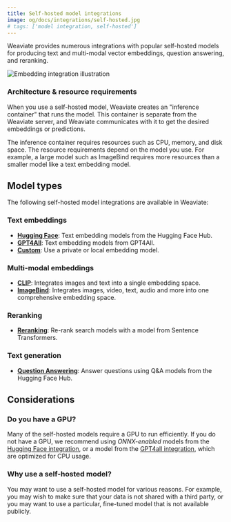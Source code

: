 ```yaml
---
title: Self-hosted model integrations
image: og/docs/integrations/self-hosted.jpg
# tags: ['model integration, self-hosted']
---
```


Weaviate provides numerous integrations with popular self-hosted models for producing text and multi-modal vector embeddings, question answering, and reranking.

![Embedding integration illustration](../_includes/integration_selfhosted_embedding.png)

### Architecture & resource requirements

When you use a self-hosted model, Weaviate creates an "inference container" that runs the model. This container is separate from the Weaviate server, and Weaviate communicates with it to get the desired embeddings or predictions.

The inference container requires resources such as CPU, memory, and disk space. The resource requirements depend on the model you use. For example, a large model such as ImageBind requires more resources than a smaller model like a text embedding model.

## Model types

The following self-hosted model integrations are available in Weaviate:

### Text embeddings

- **[Hugging Face](./huggingface.mdx)**: Text embedding models from the Hugging Face Hub.
- **[GPT4All](./gpt4all.mdx)**: Text embedding models from GPT4All.
- **[Custom](./custom.mdx)**: Use a private or local embedding model.

### Multi-modal embeddings

- **[CLIP](./clip.mdx)**: Integrates images and text into a single embedding space.
- **[ImageBind](./imagebind.mdx)**: Integrates images, video, text, audio and more into one comprehensive embedding space.

### Reranking

- **[Reranking](./reranking.mdx)**: Re-rank search models with a model from Sentence Transformers.

### Text generation

- **[Question Answering](./question-answering.mdx)**: Answer questions using Q&A models from the Hugging Face Hub.

## Considerations

### Do you have a GPU?

Many of the self-hosted models require a GPU to run efficiently. If you do not have a GPU, we recommend using *ONNX-enabled* models from the [Hugging Face integration](./huggingface.mdx), or a model from the [GPT4all integration](./gpt4all.mdx), which are optimized for CPU usage.

### Why use a self-hosted model?

You may want to use a self-hosted model for various reasons. For example, you may wish to make sure that your data is not shared with a third party, or you may want to use a particular, fine-tuned model that is not available publicly.


<DocsMoreResources />
